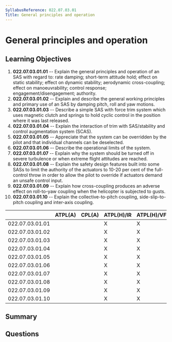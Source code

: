 ```yaml
---
SyllabusReference: 022.07.03.01
Title: General principles and operation
---
```


# General principles and operation

## Learning Objectives

1. **022.07.03.01.01** -- Explain the general principles and operation of an SAS
   with regard to: rate damping; short-term attitude hold; effect on static
   stability; effect on dynamic stability; aerodynamic cross-coupling; effect on
   manoeuvrability; control response; engagement/disengagement; authority.
2. **022.07.03.01.02** -- Explain and describe the general working principles
   and primary use of an SAS by damping pitch, roll and yaw motions.
3. **022.07.03.01.03** -- Describe a simple SAS with force trim system which
   uses magnetic clutch and springs to hold cyclic control in the position where
   it was last released.
4. **022.07.03.01.04** -- Explain the interaction of trim with SAS/stability and
   control augmentation system (SCAS).
5. **022.07.03.01.05** -- Appreciate that the system can be overridden by the
   pilot and that individual channels can be deselected.
6. **022.07.03.01.06** -- Describe the operational limits of the system.
7. **022.07.03.01.07** -- Explain why the system should be turned off in severe
   turbulence or when extreme flight attitudes are reached.
8. **022.07.03.01.08** -- Explain the safety design features built into some
   SASs to limit the authority of the actuators to 10-20 per cent of the
   full-control throw in order to allow the pilot to override if actuators
   demand an unsafe control input.
9. **022.07.03.01.09** -- Explain how cross-coupling produces an adverse effect
   on roll-to-yaw coupling when the helicopter is subjected to gusts.
10. **022.07.03.01.10** -- Explain the collective-to-pitch coupling,
    side-slip-to-pitch coupling and inter-axis coupling.

|                 | ATPL(A) | CPL(A) | ATPL(H)/IR | ATPL(H)/VFR | CPL(H) | IR  | CBIR(A) |
| --------------- | ------- | ------ | ---------- | ----------- | ------ | --- | ------- |
| 022.07.03.01.01 |         |        | X          | X           | X      |     |         |
| 022.07.03.01.02 |         |        | X          | X           | X      |     |         |
| 022.07.03.01.03 |         |        | X          | X           | X      |     |         |
| 022.07.03.01.04 |         |        | X          | X           | X      |     |         |
| 022.07.03.01.05 |         |        | X          | X           | X      |     |         |
| 022.07.03.01.06 |         |        | X          | X           | X      |     |         |
| 022.07.03.01.07 |         |        | X          | X           | X      |     |         |
| 022.07.03.01.08 |         |        | X          | X           | X      |     |         |
| 022.07.03.01.09 |         |        | X          | X           | X      |     |         |
| 022.07.03.01.10 |         |        | X          | X           | X      |     |         |

## Summary

## Questions
